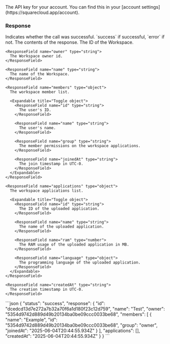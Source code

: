 <ParamField header="Authorization" type="string" placeholder="API KEY" required>
  The API key for your account. You can find this in your [account settings](https://squarecloud.app/account).
</ParamField>

### Response

<ResponseField name="status" type="string">
  Indicates whether the call was successful. `success` if successful, `error` if not.
</ResponseField>

<ResponseField name="response" type="object">
  The contents of the response.

  <Expandable title="Toggle object">
    <ResponseField name="id" type="string">
      The ID of the Workspace.
    </ResponseField>

    <ResponseField name="owner" type="string">
      The Workspace owner id.
    </ResponseField>

    <ResponseField name="name" type="string">
      The name of the Workspace.
    </ResponseField>

    <ResponseField name="members" type="object">
      The workspace member list.

      <Expandable title="Toggle object">
        <ResponseField name="id" type="string">
          The user's ID.
        </ResponseField>

        <ResponseField name="name" type="string">
          The user's name.
        </ResponseField>

        <ResponseField name="group" type="string">
          The member permissions on the workspace applications.
        </ResponseField>

        <ResponseField name="joinedAt" type="string">
          The join timestamp in UTC-0.
        </ResponseField>
      </Expandable>
    </ResponseField>

    <ResponseField name="applications" type="object">
      The workspace applications list.

      <Expandable title="Toggle object">
        <ResponseField name="id" type="string">
          The ID of the uploaded application.
        </ResponseField>

        <ResponseField name="name" type="string">
          The name of the uploaded application.
        </ResponseField>

        <ResponseField name="ram" type="number">
          The RAM usage of the uploaded application in MB.
        </ResponseField>

        <ResponseField name="language" type="object">
          The programming language of the uploaded application.
        </ResponseField>
      </Expandable>
    </ResponseField>

    <ResponseField name="createdAt" type="string">
      The creation timestamp in UTC-0.
    </ResponseField>
  </Expandable>
</ResponseField>

<ResponseExample>
  ```json
  {
    "status": "success",
    "response": {
      "id": "dcedcd13d7e272a7b32a70f6a1d180f23c12d759",
      "name": "Test", 
      "owner": "5354d9742d889d49b20134ba0be09ccc0033be68",
      "members": [
        {
          "name": "Example",
          "id": "5354d9742d889d49b20134ba0be09ccc0033be68",
          "group": "owner",
          "joinedAt": "2025-06-04T20:44:55.934Z"
        }
      ],
      "applications": [],
      "createdAt": "2025-06-04T20:44:55.934Z"
    }
  }
  ```
</ResponseExample>
